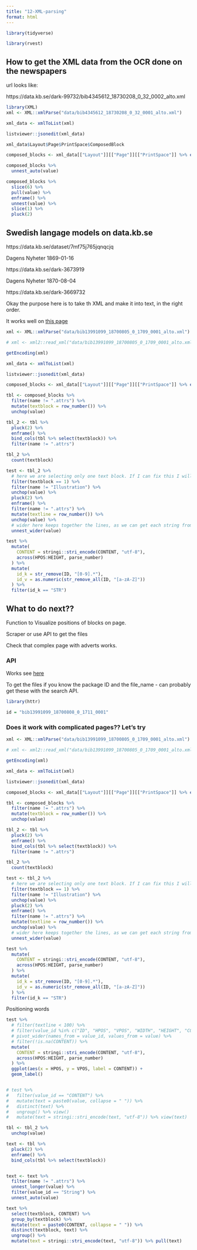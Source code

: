 ```yaml
---
title: "12-XML-parsing"
format: html
---
```



```r
library(tidyverse)
```

```r
library(rvest)
```

## How to get the XML data from the OCR done on the newspapers

url looks like:

https://data.kb.se/dark-99732/bib4345612_18730208_0_32_0002_alto.xml


```r
library(XML)
xml <- XML::xmlParse("data/bib4345612_18730208_0_32_0001_alto.xml")

xml_data <- xmlToList(xml)

```


```r
listviewer::jsonedit(xml_data)
```

```r
xml_data$Layout$Page$PrintSpace$ComposedBlock

composed_blocks <- xml_data[["Layout"]][["Page"]][["PrintSpace"]] %>% enframe()

composed_blocks %>% 
  unnest_auto(value)

composed_blocks %>% 
  slice(6) %>% 
  pull(value) %>% 
  enframe() %>% 
  unnest(value) %>% 
  slice(1) %>% 
  pluck(2)
```

## Swedish langage models on data.kb.se

https://data.kb.se/dataset/7mf75j765jqnqcjq 



Dagens Nyheter  1869-01-16

https://data.kb.se/dark-3673919 

Dagens Nyheter  1870-08-04

https://data.kb.se/dark-3669732

Okay the purpose here is to take th XML and make it into text, in the right order.

It works well on [this page](https://data.kb.se/dark-3669729/viewer?item=1)

```r
xml <- XML::xmlParse("data/bib13991099_18700805_0_1709_0001_alto.xml")

# xml <- xml2::read_xml("data/bib13991099_18700805_0_1709_0001_alto.xml")

getEncoding(xml)

xml_data <- xmlToList(xml)

listviewer::jsonedit(xml_data)

composed_blocks <- xml_data[["Layout"]][["Page"]][["PrintSpace"]] %>% enframe()

tbl <- composed_blocks %>%
  filter(name != ".attrs") %>%
  mutate(textblock = row_number()) %>%
  unchop(value)

tbl_2 <- tbl %>% 
  pluck(2) %>% 
  enframe() %>% 
  bind_cols(tbl %>% select(textblock)) %>% 
  filter(name != ".attrs")

tbl_2 %>% 
  count(textblock)

test <- tbl_2 %>% 
  # here we are selecting only one text block. If I can fix this I will.
  filter(textblock == 1) %>% 
  filter(name != "Illustration") %>% 
  unchop(value) %>% 
  pluck(2) %>% 
  enframe() %>% 
  filter(name != ".attrs") %>% 
  mutate(textline = row_number()) %>% 
  unchop(value) %>% 
  # wider here keeps together the lines, as we can get each string from the line, and arrange by HPOS and VPOS.
  unnest_wider(value)

```



```r
test %>%
  mutate(
    CONTENT = stringi::stri_encode(CONTENT, "utf-8"),
    across(HPOS:HEIGHT, parse_number)
  ) %>%
  mutate(
    id_k = str_remove(ID, "[0-9].*"),
    id_v = as.numeric(str_remove_all(ID, "[a-zA-Z]"))
  ) %>% 
  filter(id_k == "STR")
```



## What to do next??

Function to Visualize positions of blocks on page.

Scraper or use API to get the files

Check that complex page with adverts works.

### API

Works see [here](https://data.kb.se/docs#/default/get_file__package_id___file_name__get)

To get the files if you know the package ID and the file_name - can probably get these with the search API.

```r
library(httr)

id = "bib13991099_18700808_0_1711_0001"


```


### Does it work with complicated pages?? Let's try 

```r
xml <- XML::xmlParse("data/bib13991099_18700805_0_1709_0001_alto.xml")

# xml <- xml2::read_xml("data/bib13991099_18700805_0_1709_0001_alto.xml")

getEncoding(xml)

xml_data <- xmlToList(xml)

listviewer::jsonedit(xml_data)

composed_blocks <- xml_data[["Layout"]][["Page"]][["PrintSpace"]] %>% enframe()

tbl <- composed_blocks %>%
  filter(name != ".attrs") %>%
  mutate(textblock = row_number()) %>%
  unchop(value)

tbl_2 <- tbl %>% 
  pluck(2) %>% 
  enframe() %>% 
  bind_cols(tbl %>% select(textblock)) %>% 
  filter(name != ".attrs")

tbl_2 %>% 
  count(textblock)

test <- tbl_2 %>% 
  # here we are selecting only one text block. If I can fix this I will.
  filter(textblock == 1) %>% 
  filter(name != "Illustration") %>% 
  unchop(value) %>% 
  pluck(2) %>% 
  enframe() %>% 
  filter(name != ".attrs") %>% 
  mutate(textline = row_number()) %>% 
  unchop(value) %>% 
  # wider here keeps together the lines, as we can get each string from the line, and arrange by HPOS and VPOS.
  unnest_wider(value)

```



```r
test %>%
  mutate(
    CONTENT = stringi::stri_encode(CONTENT, "utf-8"),
    across(HPOS:HEIGHT, parse_number)
  ) %>%
  mutate(
    id_k = str_remove(ID, "[0-9].*"),
    id_v = as.numeric(str_remove_all(ID, "[a-zA-Z]"))
  ) %>% 
  filter(id_k == "STR")
```


Positioning words

```r
test %>%
  # filter(textline < 100) %>%
  # filter(value_id %in% c("ID", "HPOS", "VPOS", "WIDTH", "HEIGHT", "CONTENT")) %>%
  # pivot_wider(names_from = value_id, values_from = value) %>%
  # filter(!is.na(CONTENT)) %>%
  mutate(
    CONTENT = stringi::stri_encode(CONTENT, "utf-8"),
    across(HPOS:HEIGHT, parse_number)
  ) %>%
  ggplot(aes(x = HPOS, y = VPOS, label = CONTENT)) +
  geom_label()


# test %>% 
#   filter(value_id == "CONTENT") %>% 
#   mutate(text = paste0(value, collapse = " ")) %>% 
#   distinct(text) %>%
#   ungroup() %>% view()
#   mutate(text = stringi::stri_encode(text, "utf-8")) %>% view(text)


```


```r
tbl <- tbl_2 %>%
  unchop(value)

text <- tbl %>%
  pluck(2) %>%
  enframe() %>%
  bind_cols(tbl %>% select(textblock))


text <- text %>% 
  filter(name != ".attrs") %>% 
  unnest_longer(value) %>% 
  filter(value_id == "String") %>% 
  unnest_auto(value)

text %>% 
  select(textblock, CONTENT) %>% 
  group_by(textblock) %>% 
  mutate(text = paste0(CONTENT, collapse = " ")) %>% 
  distinct(textblock, text) %>% 
  ungroup() %>% 
  mutate(text = stringi::stri_encode(text, "utf-8")) %>% pull(text)



```

